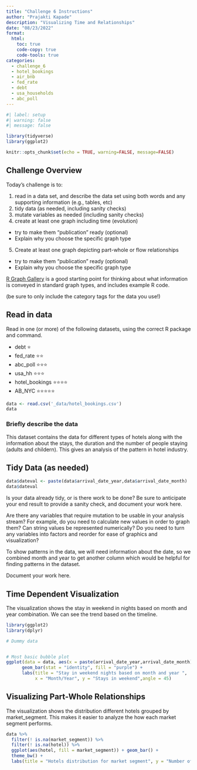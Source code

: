 ```yaml
---
title: "Challenge 6 Instructions"
author: "Prajakti Kapade"
description: "Visualizing Time and Relationships"
date: "08/23/2022"
format:
  html:
    toc: true
    code-copy: true
    code-tools: true
categories:
  - challenge_6
  - hotel_bookings
  - air_bnb
  - fed_rate
  - debt
  - usa_households
  - abc_poll
---
```


```r
#| label: setup
#| warning: false
#| message: false

library(tidyverse)
library(ggplot2)

knitr::opts_chunk$set(echo = TRUE, warning=FALSE, message=FALSE)
```

## Challenge Overview

Today's challenge is to:

1)  read in a data set, and describe the data set using both words and any supporting information (e.g., tables, etc)
2)  tidy data (as needed, including sanity checks)
3)  mutate variables as needed (including sanity checks)
4)  create at least one graph including time (evolution)
   - try to make them "publication" ready (optional)
   - Explain why you choose the specific graph type
5)  Create at least one graph depicting part-whole or flow relationships
   - try to make them "publication" ready (optional)
   - Explain why you choose the specific graph type

[R Graph Gallery](https://r-graph-gallery.com/) is a good starting point for thinking about what information is conveyed in standard graph types, and includes example R code.

(be sure to only include the category tags for the data you use!)

## Read in data

Read in one (or more) of the following datasets, using the correct R package and command.

  - debt  ⭐
  - fed_rate ⭐⭐
  - abc_poll ⭐⭐⭐
  - usa_hh ⭐⭐⭐
  - hotel_bookings ⭐⭐⭐⭐
  - AB_NYC ⭐⭐⭐⭐⭐

  

```r
data <- read.csv('_data/hotel_bookings.csv')
data
```

### Briefly describe the data
This dataset contains the data for different types of hotels along with the information about the stays, the duration and the number of people staying (adults and childern). This gives an analysis of the pattern in hotel industry.


## Tidy Data (as needed)
```r
data$dateval <- paste(data$arrival_date_year,data$arrival_date_month)
data$dateval
```

Is your data already tidy, or is there work to be done? Be sure to anticipate your end result to provide a sanity check, and document your work here.


Are there any variables that require mutation to be usable in your analysis stream? For example, do you need to calculate new values in order to graph them? Can string values be represented numerically? Do you need to turn any variables into factors and reorder for ease of graphics and visualization?

To show patterns in the data, we will need information about the date, so we combined month and year to get another column which would be helpful for finding patterns in the dataset. 

Document your work here.

## Time Dependent Visualization
The visualization shows the stay in weekend in nights based on month and year combination. We can see the trend based on the timeline.
```r
library(ggplot2)
library(dplyr)

# Dummy data


# Most basic bubble plot
ggplot(data = data, aes(x = paste(arrival_date_year,arrival_date_month), y = stays_in_weekend_nights)) +
      geom_bar(stat = "identity", fill = "purple") +
      labs(title = "Stay in weekend nights based on month and year ",
           x = "Month/Year", y = "Stays in weekend",angle = 45)

```

## Visualizing Part-Whole Relationships
The visualization shows the distribution different hotels grouped by market_segment. This makes it easier to analyze the how each market segment performs.
```r
data %>%
  filter(! is.na(market_segment)) %>%
  filter(! is.na(hotel)) %>%
  ggplot(aes(hotel, fill = market_segment)) + geom_bar() +
  theme_bw() +
  labs(title = "Hotels distribution for market segment", y = "Number of entries", x = "Hotels") 
```




